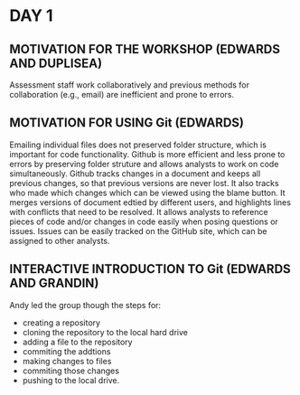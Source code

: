 # DAY 1

## MOTIVATION FOR THE WORKSHOP (EDWARDS AND DUPLISEA)

Assessment staff work collaboratively and previous methods for collaboration (e.g., email)  are inefficient and prone to errors.

## MOTIVATION FOR USING **Git** (EDWARDS)

Emailing individual files does not preserved folder structure, which is important for code functionality.
Github is more efficient and less prone to errors by preserving folder struture and allows analysts to work on code simultaneously.
Github tracks changes in a document and keeps all previous changes, so that previous versions are never lost.
It also tracks who made which changes which can be viewed using the blame button. It merges versions of document edtied by different users, and highlights lines with conflicts that need to be resolved.
It allows analysts to reference pieces of code and/or changes in code easily when posing questions or issues.
Issues can be easily tracked on the GitHub site, which can be assigned to other analysts.

## INTERACTIVE INTRODUCTION TO **Git** (EDWARDS AND GRANDIN)

Andy led the group though the steps for: 

- creating a repository
- cloning the repository to the local hard drive
- adding a file to the repository
- commiting the addtions
- making changes to files
- commiting those changes
- pushing to the local drive.
